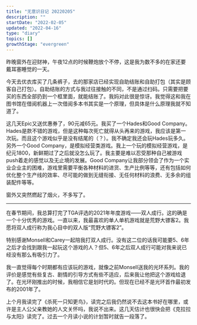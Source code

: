 ```yaml
---
title: "无意识日记 20220205"
description: ""
startDate: "2022-02-05"
updated: "2022-04-16"
type: "diary"
topics: []
growthStage: "evergreen"
---
```

昨晚窗外在迎财神，午夜12点的时候鞭炮放个不停，这是我为数不多的在家还要戴耳塞睡觉的一天。

今天去优衣库买了几条裤子，去的那家店已经实现自助结账和自助打包（其实是顾客自己打包）。自助结账的方式与我过往接触的不同，不是通过扫码。只需要把要买的东西全部扔到一个框里面，就能结账了。我妈对此很是惊讶。我觉得这和我在图书馆在借阅机器上一次借阅多本书其实是一个原理，但具体是什么原理我就不知道了。

这几天Epic又送优惠券了，90元减65元。我买了一个Hades和Good Company。Hades是款不错的游戏，但是这种每次死亡就得从头再来的游戏，我应该是第一次玩。而且这个游戏似乎是没有结尾的（？）。我不确定我还会玩Hades玩多久。另外一个Good Company，是模拟经营类游戏。我上一个玩的模拟经营游戏，是纪元1800，新鲜期过了之后就没怎么玩了。我主要是难以忍受那种自己被游戏push着走的感觉以及无止境的发展。Good Company让我部分领会了作为一个实业企业主的困难，游戏里需要平衡各种材料的进货、生产比例等等，还有包括如何优化整个生产线的效率、尽可能的做到无缝衔接、无任何材料的浪费、无多余的组装配件等等。

窗外又突然燃起了烟火，不多写了。

--- 


在春节期间，我总算打完了TGA评选的2021年年度游戏——双人成行。这的确是一个十分优秀的游戏。一直以来，我最喜欢的单人单机游戏就是荒野大镖客2。我愿将双人成行称为我心目中的双人版“荒野大镖客2”。

特别感谢Monsell和Carey一起陪我打双人成行。没有这二位的话我可能要5、6年之后才会找到跟我一起玩这个游戏的人？但5、6年之后双人成行可能对我来说已经没有那么有吸引力了。

我一直觉得每个时期都有应该玩的游戏，就像之前Monsell送我的光环系列。我的评价是感觉有些复古、剧情的引导方式有些不适应，后来我让他把这个游戏给退了。在光环刚推出的时候，我相信它是划时代的。但现在已经不是光环首作最初发布的2001年了。

上个月我读完了《杀死一只知更鸟》，读完之后我仍然说不去这本书好在哪里，或许是主人公父亲教她的人文关怀吗，我说不出来。这几天估计也很快会把《克拉拉与太阳》读完了。过去一个月读小说的计划暂时就告一段落了。
